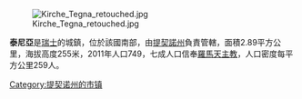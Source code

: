 [[Image:Kirche_Tegna_retouched.jpg|right]]

'''泰尼亞'''是[[瑞士|瑞士]]的城鎮，位於該國南部，由[[提契諾州|提契諾州]]負責管轄，面積2.89平方公里，海拔高度255米，2011年人口749，七成人口信奉[[羅馬天主教|羅馬天主教]]，人口密度每平方公里259人。

{{Authority control}}
{{Switzerland-geo-stub}}
[[Category:提契诺州的市镇|Category:提契诺州的市镇]]